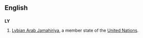 ==English==
==={{abbreviation}}===
'''LY'''
#[[Lybian Arab Jamahiriya]], a member state of the [[United Nations]].